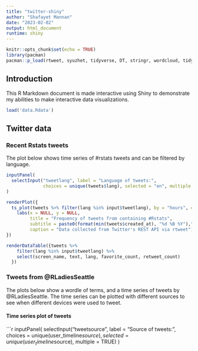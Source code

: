```yaml
---
title: "twitter-shiny"
author: "Shafayet Mannan"
date: "2023-02-02"
output: html_document
runtime: shiny
---
```


```r
knitr::opts_chunk$set(echo = TRUE)
library(pacman)
pacman::p_load(rtweet, syuzhet, tidyverse, DT, stringr, wordcloud, tidytext)
```

## Introduction

This R Markdown document is made interactive using Shiny to demonstrate my abilities to make interactive data visualizations.

```r
load('data.Rdata')
```

## Twitter data {.tabset}

### Recent Rstats tweets

The plot below shows time series of #rstats tweets and can be filtered by language.

```r
inputPanel(
  selectInput("tweetlang", label = "Language of tweets:",
              choices = unique(tweets$lang), selected = "en", multiple = TRUE)
)

renderPlot({
  ts_plot(tweets %>% filter(lang %in% input$tweetlang), by = "hours", col = "blue") +
    labs(x = NULL, y = NULL, 
         title = "Frequency of tweets from containing #Rstats", 
         subtitle = paste0(format(min(tweets$created_at), "%d %B %Y")," to ", format(max(tweets$created_at), "%d %B %Y")), 
         caption = "Data collected from Twitter's REST API via rtweet") + theme_minimal()
})

renderDataTable({tweets %>%
    filter(lang %in% input$tweetlang) %>% 
    select(screen_name, text, lang, favorite_count, retweet_count)
  })
```

### Tweets from @RLadiesSeattle

The plots below show a wordle of terms, and a time series of tweets by @RLadiesSeattle. 
The time series can be plotted with different sources to see when different devices were used to tweet.

#### Time series plot of tweets

```r
inputPanel(
  selectInput("tweetsource", label = "Source of tweets:",
              choices = unique(user_timeline$source), selected = unique(user_timeline$source), multiple = TRUE)
)
